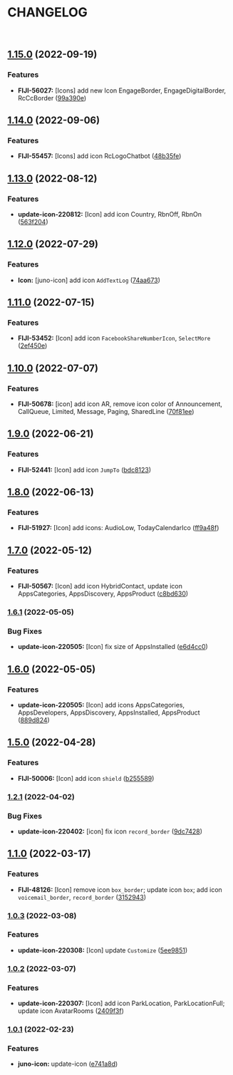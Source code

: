 
<Meta title="ICON-CHANGELOG" />

# CHANGELOG

<br />


## [1.15.0](https://github.com/ringcentral/juno/compare/juno-icon-v1.14.0...juno-icon-v1.15.0) (2022-09-19)


### Features

* **FIJI-56027:** [Icons] add new Icon EngageBorder, EngageDigitalBorder, RcCcBorder ([99a390e](https://github.com/ringcentral/juno/commit/99a390e24acd85634a6ef9625427b7eda759ef95))

## [1.14.0](https://github.com/ringcentral/juno/compare/juno-icon-v1.13.0...juno-icon-v1.14.0) (2022-09-06)


### Features

* **FIJI-55457:** [Icons] add icon RcLogoChatbot ([48b35fe](https://github.com/ringcentral/juno/commit/48b35fe5c2c68d13e023005cf1b2d83474e34770))

## [1.13.0](https://github.com/ringcentral/juno/compare/juno-icon-v1.12.0...juno-icon-v1.13.0) (2022-08-12)


### Features

* **update-icon-220812:** [Icon] add icon Country, RbnOff, RbnOn ([563f204](https://github.com/ringcentral/juno/commit/563f20427e54eea1f1de6140b4101e7f55d1d77d))

## [1.12.0](https://github.com/ringcentral/juno/compare/juno-icon-v1.11.0...juno-icon-v1.12.0) (2022-07-29)


### Features

* **Icon:** [juno-icon] add icon `AddTextLog` ([74aa673](https://github.com/ringcentral/juno/commit/74aa673c4cd6cc0c1a079ee811a58160a8821655))

## [1.11.0](https://github.com/ringcentral/juno/compare/juno-icon-v1.10.0...juno-icon-v1.11.0) (2022-07-15)


### Features

* **FIJI-53452:** [Icon] add icon `FacebookShareNumberIcon`, `SelectMore` ([2ef450e](https://github.com/ringcentral/juno/commit/2ef450ee09dae94b6ea63b7b9145d1d1d1622051))

## [1.10.0](https://github.com/ringcentral/juno/compare/juno-icon-v1.9.0...juno-icon-v1.10.0) (2022-07-07)


### Features

* **FIJI-50678:** [icon] add icon AR, remove icon color of Announcement, CallQueue, Limited, Message, Paging, SharedLine ([70f81ee](https://github.com/ringcentral/juno/commit/70f81ee6361c4e47cd01334e4a70f7e3c7d81840))

## [1.9.0](https://github.com/ringcentral/juno/compare/juno-icon-v1.8.0...juno-icon-v1.9.0) (2022-06-21)


### Features

* **FIJI-52441:** [Icon] add icon `JumpTo` ([bdc8123](https://github.com/ringcentral/juno/commit/bdc81238038cc031078f222cf3b63821bdb6528d))

## [1.8.0](https://github.com/ringcentral/juno/compare/juno-icon-v1.7.0...juno-icon-v1.8.0) (2022-06-13)


### Features

* **FIJI-51927:** [Icon] add icons: AudioLow, TodayCalendarIco ([ff9a48f](https://github.com/ringcentral/juno/commit/ff9a48fa051790070121bc84e019a4db874efe7d))

## [1.7.0](https://github.com/ringcentral/juno/compare/juno-icon-v1.6.1...juno-icon-v1.7.0) (2022-05-12)


### Features

* **FIJI-50567:** [Icon] add icon HybridContact, update icon AppsCategories, AppsDiscovery, AppsProduct ([c8bd630](https://github.com/ringcentral/juno/commit/c8bd630d0e355ccacd83151f46b756d5e6d6dbc8))

### [1.6.1](https://github.com/ringcentral/juno/compare/juno-icon-v1.6.0...juno-icon-v1.6.1) (2022-05-05)


### Bug Fixes

* **update-icon-220505:** [Icon] fix size of AppsInstalled ([e6d4cc0](https://github.com/ringcentral/juno/commit/e6d4cc0e078ff5e969f430e1ad5430d984e7b9d3))

## [1.6.0](https://github.com/ringcentral/juno/compare/juno-icon-v1.5.0...juno-icon-v1.6.0) (2022-05-05)


### Features

* **update-icon-220505:** [Icon] add icons AppsCategories, AppsDevelopers, AppsDiscovery, AppsInstalled, AppsProduct ([889d824](https://github.com/ringcentral/juno/commit/889d8248a3609f2a74ea07e66081b55709eeabb0))

## [1.5.0](https://github.com/ringcentral/juno/compare/juno-icon-v1.4.0...juno-icon-v1.5.0) (2022-04-28)


### Features

* **FIJI-50006:** [Icon] add icon `shield` ([b255589](https://github.com/ringcentral/juno/commit/b255589e6cbb7a590c38a221432719f557db3535))

### [1.2.1](https://github.com/ringcentral/juno/compare/juno-icon-v1.2.0...juno-icon-v1.2.1) (2022-04-02)


### Bug Fixes

* **update-icon-220402:** [icon] fix icon `record_border` ([9dc7428](https://github.com/ringcentral/juno/commit/9dc74283d7d2b4cd27800ffd83c7251b469890bf))

## [1.1.0](https://github.com/ringcentral/juno/compare/juno-icon-v1.0.3...juno-icon-v1.1.0) (2022-03-17)


### Features

* **FIJI-48126:** [Icon] remove icon `box_border`; update icon `box`; add icon `voicemail_border`, `record_border` ([3152943](https://github.com/ringcentral/juno/commit/3152943032d1c50c6940cd687add13b943ae70c7))

### [1.0.3](https://github.com/ringcentral/juno/compare/juno-icon-v1.0.2...juno-icon-v1.0.3) (2022-03-08)


### Features

* **update-icon-220308:** [Icon] update `Customize` ([5ee9851](https://github.com/ringcentral/juno/commit/5ee9851d0afea20cfe29698b8e282935497f2c1f))

### [1.0.2](https://github.com/ringcentral/juno/compare/juno-icon-v1.0.1...juno-icon-v1.0.2) (2022-03-07)


### Features

* **update-icon-220307:** [Icon] add icon ParkLocation, ParkLocationFull; update icon AvatarRooms ([2409f3f](https://github.com/ringcentral/juno/commit/2409f3f6af389420f7709b9af85ebb6163847099))

### [1.0.1](https://github.com/ringcentral/juno/compare/juno-icon-v1.0.0...juno-icon-v1.0.1) (2022-02-23)


### Features

* **juno-icon:** update-icon ([e741a8d](https://github.com/ringcentral/juno/commit/e741a8db4ebe5ca28e3a30cca93d3bd4c768f1fe))
